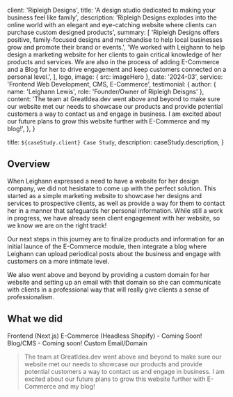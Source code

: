 
  client: 'Ripleigh Designs',
  title: 'A design studio dedicated to making your business feel like family',
  description:
    'Ripleigh Designs explodes into the online world with an elegant and eye-catching website where clients can purchase custom designed products',
  summary: [
    'Ripleigh Designs offers positive, family-focused designs and merchandise to help local businesses grow and promote their brand or events.',
    'We worked with Leighann to help design a marketing website for her clients to gain critical knowledge of her products and services. We are also in the process of adding E-Commerce and a Blog for her to drive engagement and keep customers connected on a personal level.',
  ],
  logo,
  image: { src: imageHero },
  date: '2024-03',
  service: 'Frontend Web Development, CMS, E-Commerce',
  testimonial: {
    author: { name: 'Leighann Lewis', role: 'Founder/Owner of Ripleigh Deisgns' },
    content:
      'The team at GreatIdea.dev went above and beyond to make sure our website met our needs to showcase our products and provide potential customers a way to contact us and engage in business. I am excited about our future plans to grow this website further with E-Commerce and my blog!',
  },
}

  title: `${caseStudy.client} Case Study`,
  description: caseStudy.description,
}

## Overview

When Leighann expressed a need to have a website for her design company, we did not hesistate to come up with the perfect solution. This started as a simple marketing website to showcase her designs and services to prospective clients, as well as provide a way for them to contact her in a manner that safeguards her personal information. While still a work in progress, we have already seen client engagement with her website, so we know we are on the right track!

Our next steps in this journey are to finalize products and information for an initial launce of the E-Commerce module, then integrate a blog where Leighann can upload periodical posts about the business and engage with customers on a more intimate level.

We also went above and beyond by providing a custom domain for her website and setting up an email with that domain so she can communicate with clients in a professional way that will really give clients a sense of professionalism.

## What we did

<TagList>
  <TagListItem>Frontend (Next.js)</TagListItem>
  <TagListItem>E-Commerce (Headless Shopify) - Coming Soon!</TagListItem>
  <TagListItem>Blog/CMS - Coming soon!</TagListItem>
  <TagListItem>Custom Email/Domain</TagListItem>
</TagList>

<Blockquote
  author={{ name: 'Leighann Lewis', role: 'Founder/Owner of Ripleigh Designs' }}
  image={{ src: imageLeighannLewis }}
>
  The team at GreatIdea.dev went above and beyond to make sure our website met our needs to showcase our products and provide potential customers a way to contact us and engage in business. I am excited about our future plans to grow this website further with E-Commerce and my blog!
</Blockquote>

